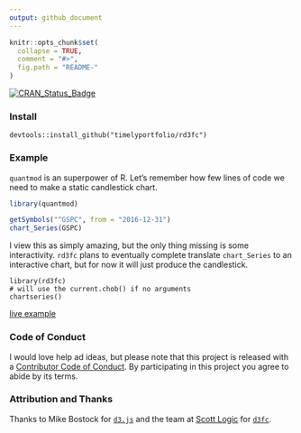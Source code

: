 ```yaml
---
output: github_document
---
```


<!-- README.md is generated from README.Rmd. Please edit that file -->

```r
knitr::opts_chunk$set(
  collapse = TRUE,
  comment = "#>",
  fig.path = "README-"
)
```

[![CRAN_Status_Badge](http://www.r-pkg.org/badges/version/rd3fc)](https://cran.r-project.org/package=rd3fc)

### Install

```
devtools::install_github("timelyportfolio/rd3fc")
```

### Example

`quantmod` is an superpower of R.  Let's remember how few lines of code we need to make a static candlestick chart.

```r
library(quantmod)

getSymbols("^GSPC", from = "2016-12-31")
chart_Series(GSPC)
```

I view this as simply amazing, but the only thing missing is some interactivity.  `rd3fc` plans to eventually complete translate `chart_Series` to an interactive chart, but for now it will just produce the candlestick.

```
library(rd3fc)
# will use the current.chob() if no arguments
chartseries()
```

[live example](https://bl.ocks.org/timelyportfolio/5ab93494dedad6e5a79a07bbb3a78ecd)

### Code of Conduct

I would love help ad ideas, but please note that this project is released with a [Contributor Code of Conduct](CONDUCT.md). By participating in this project you agree to abide by its terms.


### Attribution and Thanks

Thanks to Mike Bostock for [`d3.js`](https://d3js.org) and the team at [Scott Logic](http://www.scottlogic.com/) for [`d3fc`](https://d3fc.io).
